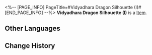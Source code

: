 <%-- [PAGE_INFO]
PageTitle=#Vidyadhara Dragon Silhouette (I)#
[END_PAGE_INFO] --%>
{{Item Infobox
|id          = 252412
|image       = Item Vidyadhara Dragon Silhouette (I).png{{subst:void|<!--$UPLOAD:<<SpriteOutput/Quest/PlanetFes/SwapCardPic/SwapCardPiece/3008_1.png>-<Item Vidyadhara Dragon Silhouette (I).png>-<Item Icons>>-->}}
|type        = 
|invCategory = 
|rarity      = 5
|effect      = 
|description = Complete a Memory Card set to gain buffs.
}}
{{Description|The trailblazing memories deep in your mind will provide inspiration to the game once you recall it in full.}}
'''Vidyadhara Dragon Silhouette (I)''' is a [[Item]].

==Other Languages==
{{Other Languages
|en   = Vidyadhara Dragon Silhouette (I)
|zhs  = 持明龙影-Ⅰ
|zht  = 持明龍影-Ⅰ
|ja   = 持明の龍影-I
|ko   = 비디아다라 용의 형상-Ⅰ
|es   = Eco del espejismo vidyadhara&nbsp;I
|fr   = Silhouette du dragon vidyadharien (I)
|ru   = Эхомираж видьядхара I
|th   = เงามังกร Vidyadhara I
|vi   = Long Ảnh Vidyadhara-I
|de   = Vidyadharas Wunderecho (I)
|id   = Bayangan Naga Vidyadhara I
|pt   = Silhueta do Dragão Vidyadhara (I)
}}

==Change History==
{{Change History|3.2}}